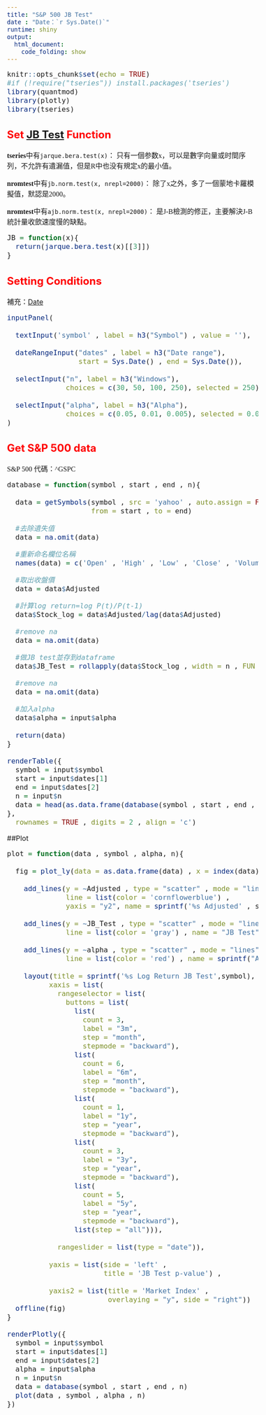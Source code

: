 ```yaml
---
title: "S&P 500 JB Test"
date : "Date：`r Sys.Date()`"
runtime: shiny
output: 
  html_document:
    code_folding: show
---
```


<style type="text/css">
body{ 
  font-size: 16px; 
  } 
  
h1 { 
  font-size: 28px;
  color: DarkBlue;
  } 
  
h2 { 
  font-size: 24px;
  color: red;
  } 
  
h3 { 
  font-size: 20px;
  color: blue;
  }  
  
code.r{ 
  font-size: 16px;
  } 
</style>

```r
knitr::opts_chunk$set(echo = TRUE)
#if (!require("tseries")) install.packages('tseries')
library(quantmod)
library(plotly)
library(tseries)
```

## Set <a href="http://rsoftware.h.baike.com/article-1866039.html"> JB Test</a> Function

<span style="font-family:Microsoft JhengHei;">**tseries**中有`jarque.bera.test(x)`：
只有一個参数x，可以是數字向量或时間序列，不允許有遺漏值，但是R中也没有規定x的最小值。</span>

<span style="font-family:Microsoft JhengHei;">**nromtest**中有`jb.norm.test(x, nrepl=2000)`：
除了x之外，多了一個蒙地卡羅模擬值，默認是2000。</span>

<span style="font-family:Microsoft JhengHei;">**nromtest**中有`ajb.norm.test(x, nrepl=2000)`：
是J-B檢測的修正，主要解決J-B統計量收歛速度慢的缺點。</span>
```r
JB = function(x){
  return(jarque.bera.test(x)[[3]])
}
```

## Setting Conditions
補充：<a href="https://shiny.rstudio.com/gallery/date-and-date-range.html">Date</a>
```r
inputPanel(
  
  textInput('symbol' , label = h3("Symbol") , value = ''),
  
  dateRangeInput("dates" , label = h3("Date range"),
                 start = Sys.Date() , end = Sys.Date()),
  
  selectInput("n", label = h3("Windows"),
              choices = c(30, 50, 100, 250), selected = 250),
  
  selectInput("alpha", label = h3("Alpha"),
              choices = c(0.05, 0.01, 0.005), selected = 0.05)
)
```

## Get S&P 500 data
<span style="font-family:Microsoft JhengHei;">S&P 500 代碼：^GSPC</span>
```r

database = function(symbol , start , end , n){
  
  data = getSymbols(symbol , src = 'yahoo' , auto.assign = FALSE , 
                    from = start , to = end)
  
  #去除遺失值
  data = na.omit(data)

  #重新命名欄位名稱
  names(data) = c('Open' , 'High' , 'Low' , 'Close' , 'Volume' , 'Adjusted')

  #取出收盤價
  data = data$Adjusted

  #計算log return=log P(t)/P(t-1)
  data$Stock_log = data$Adjusted/lag(data$Adjusted)

  #remove na
  data = na.omit(data)

  #做JB test並存到dataframe
  data$JB_Test = rollapply(data$Stock_log , width = n , FUN = JB)

  #remove na
  data = na.omit(data)

  #加入alpha
  data$alpha = input$alpha
  
  return(data)
}

renderTable({
  symbol = input$symbol
  start = input$dates[1]
  end = input$dates[2]
  n = input$n
  data = head(as.data.frame(database(symbol , start , end , n)),10)
}, 
  rownames = TRUE , digits = 2 , align = 'c')
```


##Plot

```r
plot = function(data , symbol , alpha, n){
  
  fig = plot_ly(data = as.data.frame(data) , x = index(data)) %>%
    
    add_lines(y = ~Adjusted , type = "scatter" , mode = "lines" ,
              line = list(color = 'cornflowerblue') ,
              yaxis = "y2", name = sprintf('%s Adjusted' , symbol )) %>%
  
    add_lines(y = ~JB_Test , type = "scatter" , mode = "lines" ,
              line = list(color = 'gray') , name = "JB Test") %>%
  
    add_lines(y = ~alpha , type = "scatter" , mode = "lines" ,
              line = list(color = 'red') , name = sprintf("Alpha(%s)",alpha)) %>%
   
    layout(title = sprintf('%s Log Return JB Test',symbol),
          xaxis = list(
            rangeselector = list(
              buttons = list(
                list(
                  count = 3,
                  label = "3m",
                  step = "month",
                  stepmode = "backward"),
                list(
                  count = 6,
                  label = "6m",
                  step = "month",
                  stepmode = "backward"),
                list(
                  count = 1,
                  label = "1y",
                  step = "year",
                  stepmode = "backward"),
                list(
                  count = 3,
                  label = "3y",
                  step = "year",
                  stepmode = "backward"),
                list(
                  count = 5,
                  label = "5y",
                  step = "year",
                  stepmode = "backward"),
                list(step = "all"))),
            
            rangeslider = list(type = "date")),
          
          yaxis = list(side = 'left' ,
                       title = 'JB Test p-value') ,
          
          yaxis2 = list(title = 'Market Index' ,
                        overlaying = "y", side = "right"))
  offline(fig)
}

renderPlotly({
  symbol = input$symbol
  start = input$dates[1]
  end = input$dates[2]
  alpha = input$alpha
  n = input$n
  data = database(symbol , start , end , n)
  plot(data , symbol , alpha , n)
})

```

